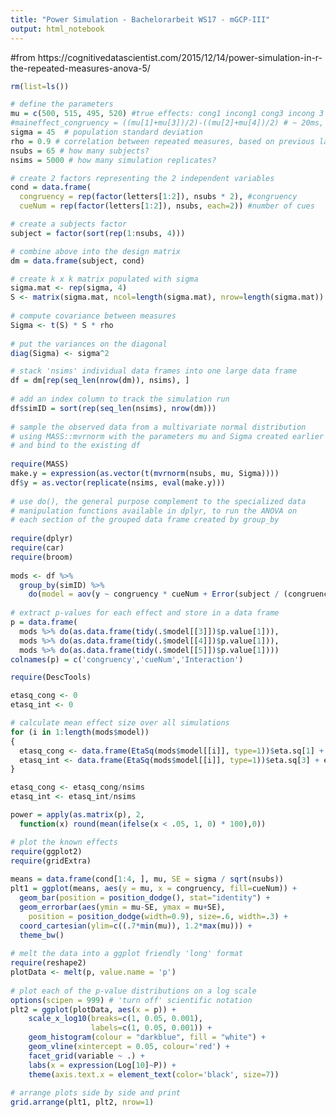 ```yaml
---
title: "Power Simulation - Bachelorarbeit WS17 - mGCP-III"
output: html_notebook
---
```

#from https://cognitivedatascientist.com/2015/12/14/power-simulation-in-r-the-repeated-measures-anova-5/

```r
rm(list=ls())

# define the parameters
mu = c(500, 515, 495, 520) #true effects: cong1 incong1 cong3 incong 3
#maineffect_congruency = ((mu[1]+mu[3])/2)-((mu[2]+mu[4])/2) # ~ 20ms, based on Driver1999, Frischen2004, Frischen2007 with most similar designs
sigma = 45  # population standard deviation
rho = 0.9 # correlation between repeated measures, based on previous lab-intern studies
nsubs = 65 # how many subjects?
nsims = 5000 # how many simulation replicates?

# create 2 factors representing the 2 independent variables
cond = data.frame(
  congruency = rep(factor(letters[1:2]), nsubs * 2), #congruency
  cueNum = rep(factor(letters[1:2]), nsubs, each=2)) #number of cues

# create a subjects factor
subject = factor(sort(rep(1:nsubs, 4)))

# combine above into the design matrix
dm = data.frame(subject, cond)

```

```r

# create k x k matrix populated with sigma
sigma.mat <- rep(sigma, 4)
S <- matrix(sigma.mat, ncol=length(sigma.mat), nrow=length(sigma.mat))
 
# compute covariance between measures
Sigma <- t(S) * S * rho  
 
# put the variances on the diagonal 
diag(Sigma) <- sigma^2  

```

```r

# stack 'nsims' individual data frames into one large data frame
df = dm[rep(seq_len(nrow(dm)), nsims), ]
 
# add an index column to track the simulation run
df$simID = sort(rep(seq_len(nsims), nrow(dm)))
 
# sample the observed data from a multivariate normal distribution
# using MASS::mvrnorm with the parameters mu and Sigma created earlier
# and bind to the existing df
 
require(MASS)
make.y = expression(as.vector(t(mvrnorm(nsubs, mu, Sigma))))
df$y = as.vector(replicate(nsims, eval(make.y)))             
 
# use do(), the general purpose complement to the specialized data 
# manipulation functions available in dplyr, to run the ANOVA on
# each section of the grouped data frame created by group_by
 
require(dplyr)
require(car)
require(broom)
 
mods <- df %>% 
  group_by(simID) %>% 
    do(model = aov(y ~ congruency * cueNum + Error(subject / (congruency*cueNum)), qr=FALSE, data = .)) 
 
# extract p-values for each effect and store in a data frame
p = data.frame(
  mods %>% do(as.data.frame(tidy(.$model[[3]])$p.value[1])),
  mods %>% do(as.data.frame(tidy(.$model[[4]])$p.value[1])),
  mods %>% do(as.data.frame(tidy(.$model[[5]])$p.value[1])))
colnames(p) = c('congruency','cueNum','Interaction')

```

```r

require(DescTools)

etasq_cong <- 0
etasq_int <- 0

# calculate mean effect size over all simulations
for (i in 1:length(mods$model))
{
  etasq_cong <- data.frame(EtaSq(mods$model[[i]], type=1))$eta.sq[1] + etasq_cong
  etasq_int <- data.frame(EtaSq(mods$model[[i]], type=1))$eta.sq[3] + etasq_int
}

etasq_cong <- etasq_cong/nsims
etasq_int <- etasq_int/nsims

```


```r

power = apply(as.matrix(p), 2, 
  function(x) round(mean(ifelse(x < .05, 1, 0) * 100),0))

```

```r

# plot the known effects
require(ggplot2)
require(gridExtra)
 
means = data.frame(cond[1:4, ], mu, SE = sigma / sqrt(nsubs))
plt1 = ggplot(means, aes(y = mu, x = congruency, fill=cueNum)) +
  geom_bar(position = position_dodge(), stat="identity") +
  geom_errorbar(aes(ymin = mu-SE, ymax = mu+SE), 
    position = position_dodge(width=0.9), size=.6, width=.3) +
  coord_cartesian(ylim=c((.7*min(mu)), 1.2*max(mu))) +
  theme_bw()
 
# melt the data into a ggplot friendly 'long' format
require(reshape2)
plotData <- melt(p, value.name = 'p')
 
# plot each of the p-value distributions on a log scale
options(scipen = 999) # 'turn off' scientific notation
plt2 = ggplot(plotData, aes(x = p)) +
    scale_x_log10(breaks=c(1, 0.05, 0.001), 
                  labels=c(1, 0.05, 0.001)) +
    geom_histogram(colour = "darkblue", fill = "white") +
    geom_vline(xintercept = 0.05, colour='red') +
    facet_grid(variable ~ .) +
    labs(x = expression(Log[10]~P)) +
    theme(axis.text.x = element_text(color='black', size=7))
 
# arrange plots side by side and print
grid.arrange(plt1, plt2, nrow=1)


```

